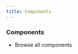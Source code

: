 ```yaml
---
title: Components
---
```



### Components

- Browse all components

<Cards>
  <Card
    title="Alert"
    typeof="Browse"
    description="Alerts Components"
    href="/docs/components/alert"
  />
  <Card
    title="Badge"
    typeof="Browse"
    description="Badges Components"
    href="/docs/components/badge"
  />
  <Card
    title="Banner"
    typeof="Browse"
    description="Banners Components"
    href="/docs/components/banner"
  />
  <Card
    title="Button"
    typeof="Browse"
    description="Buttons Components"
    href="/docs/components/button"
  />
  <Card
    title="Checkbox"
    typeof="Browse"
    description="Checkboxes Components"
    href="/docs/components/checkbox"
  />
  <Card
    title="Notification"
    typeof="Browse"
    description="Notifications Components"
    href="/docs/components/notification"
  />
  <Card
    title="Radio"
    typeof="Browse"
    description="Radios Components"
    href="/docs/components/radio"
  />
  <Card
    title="Slider"
    typeof="Browse"
    description="Sliders Components"
    href="/docs/components/slider"
  />
  <Card
    title="Switch"
    typeof="Browse"
    description="Switches Components"
    href="/docs/components/switch"
  />
  <Card
    title="Textarea"
    typeof="Browse"
    description="Textareas Components"
    href="/docs/components/textarea"
  />
</Cards>
